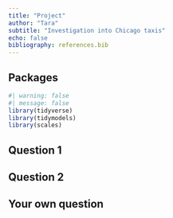 ```yaml
---
title: "Project"
author: "Tara"
subtitle: "Investigation into Chicago taxis"
echo: false
bibliography: references.bib
---
```


## Packages

```r
#| warning: false
#| message: false
library(tidyverse)
library(tidymodels)
library(scales)
```

## Question 1

## Question 2

## Your own question
